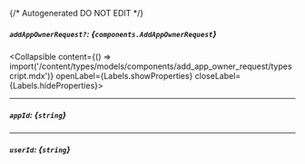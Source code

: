 {/* Autogenerated DO NOT EDIT  */}

##### `addAppOwnerRequest?`: *{`components.AddAppOwnerRequest`}*
<Collapsible content={() => import('/content/types/models/components/add_app_owner_request/typescript.mdx')} openLabel={Labels.showProperties} closeLabel={Labels.hideProperties}>
</Collapsible>

---
##### `appId`: *{`string`}*

---
##### `userId`: *{`string`}*


